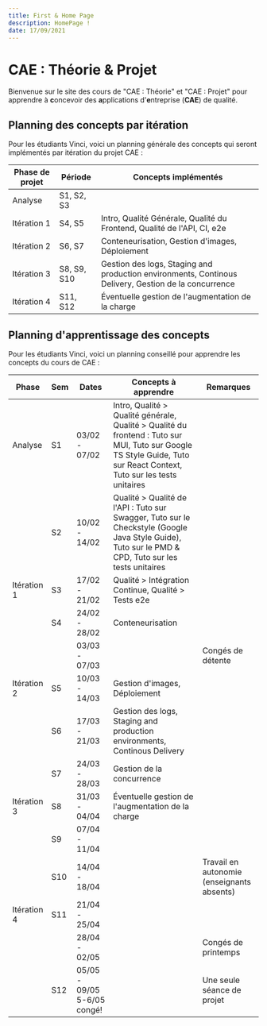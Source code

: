 ```yaml
---
title: First & Home Page
description: HomePage !
date: 17/09/2021
---
```

# CAE : Théorie & Projet

Bienvenue sur le site des cours de "CAE : Théorie" et "CAE : Projet" pour apprendre à **c**oncevoir des **a**pplications d'**e**ntreprise (**CAE**) de qualité.

## Planning des concepts par itération

Pour les étudiants Vinci, voici un planning générale des concepts qui seront implémentés par itération du projet CAE :

| Phase de projet      | Période      | Concepts implémentés                       |
|----------------------|------------|----------------------------------|
| Analyse       | S1, S2, S3 |         |
| Itération 1        | S4, S5 |  Intro, Qualité Générale, Qualité du Frontend, Qualité de l'API, CI, e2e  |
| Itération 2            | S6, S7 | Conteneurisation, Gestion d'images, Déploiement    |
| Itération 3 | S8, S9, S10 | Gestion des logs, Staging and production environments, Continous Delivery, Gestion de la concurrence    |
| Itération 4              | S11, S12 |  Éventuelle gestion de l'augmentation de la charge  |



## Planning d'apprentissage des concepts

Pour les étudiants Vinci, voici un planning conseillé pour apprendre les concepts du cours de CAE :

| Phase | Sem | Dates | Concepts à apprendre | Remarques |
|-------|-----|-------|----------------------|-----------|
| Analyse | S1 | 03/02 - 07/02 | Intro,  Qualité > Qualité générale, Qualité > Qualité du frontend : Tuto sur MUI, Tuto sur Google TS Style Guide, Tuto sur React Context, Tuto sur les tests unitaires |  |
|  | S2 | 10/02 - 14/02 | Qualité > Qualité de l'API : Tuto sur Swagger, Tuto sur le Checkstyle (Google Java Style Guide), Tuto sur le PMD & CPD, Tuto sur les tests unitaires |  |
| Itération 1 | S3 | 17/02 - 21/02 | Qualité > Intégration Continue, Qualité > Tests e2e |  |
|  | S4 | 24/02 - 28/02 | Conteneurisation |  |
|  |  | 03/03 - 07/03 |  | Congés de détente |
| Itération 2 | S5 | 10/03 - 14/03 | Gestion d'images, Déploiement |  |
|  | S6 | 17/03 - 21/03 | Gestion des logs, Staging and production environments, Continous Delivery |  |
|  | S7 | 24/03 - 28/03 | Gestion de la concurrence |  |
| Itération 3 | S8 | 31/03 - 04/04 | Éventuelle  gestion de l'augmentation de la charge  |  |
|  | S9 | 07/04 - 11/04 |  |  |
|  | S10 | 14/04 - 18/04 |  | Travail en autonomie (enseignants absents)  |
| Itération 4 | S11 | 21/04 - 25/04 |  |  |
|  |  | 28/04 - 02/05 |  | Congés de printemps |
|  | S12 | 05/05 - 09/05 5-6/05 congé! |  | Une seule séance de projet |


<br/>